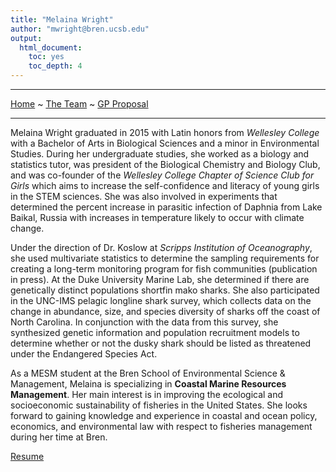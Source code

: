 ```yaml
---
title: "Melaina Wright"
author: "mwright@bren.ucsb.edu"
output: 
  html_document: 
    toc: yes
    toc_depth: 4
---
```


__________
[Home](../index.html) ~ [The Team](../team.html) ~ [GP Proposal](../proposal.html)

__________

Melaina Wright graduated in 2015 with Latin honors from *Wellesley College* with a Bachelor of Arts in Biological Sciences and a minor in Environmental Studies. During her undergraduate studies, she worked as a biology and statistics tutor, was president of the Biological Chemistry and Biology Club, and was co-founder of the *Wellesley College Chapter of Science Club for Girls* which aims to increase the self-confidence and literacy of young girls in the STEM sciences. She was also involved in experiments that determined the percent increase in parasitic infection of Daphnia from Lake Baikal, Russia with increases in temperature likely to occur with climate change.

Under the direction of Dr. Koslow at *Scripps Institution of Oceanography*, she used multivariate statistics to determine the sampling requirements for creating a long-term monitoring program for fish communities (publication in press). At the Duke University Marine Lab, she determined if there are genetically distinct populations shortfin mako sharks. She also participated in the UNC-IMS pelagic longline shark survey, which collects data on the change in abundance, size, and species diversity of sharks off the coast of North Carolina. In conjunction with the data from this survey, she synthesized genetic information and population recruitment models to determine whether or not the dusky shark should be listed as threatened under the Endangered Species Act. 

As a MESM student at the Bren School of Environmental Science & Management, Melaina is specializing in **Coastal Marine Resources Management**. Her main interest is in improving the ecological and socioeconomic sustainability of fisheries in the United States. She looks forward to gaining knowledge and experience in coastal and ocean policy, economics, and environmental law with respect to fisheries management during her time at Bren.


[Resume](docs/melaina.pdf)